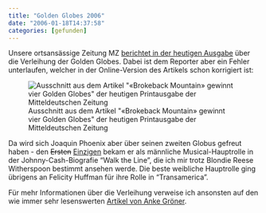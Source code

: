 ```yaml
---
title: "Golden Globes 2006"
date: "2006-01-18T14:37:58"
categories: [gefunden]
---
```


Unsere ortsansässige Zeitung MZ [berichtet in der heutigen Ausgabe](http://www.mz-web.de/servlet/ContentServer?pagename=ksta/page&atype=ksArtikel&aid=1137318373425) über die Verleihung der Golden Globes. Dabei ist dem Reporter aber ein Fehler unterlaufen, welcher in der Online-Version des Artikels schon korrigiert ist:

![Ausschnitt aus dem Artikel &quot;«Brokeback Mountain» gewinnt vier Golden Globes&quot; der heutigen Printausgabe der Mitteldeutschen Zeitung](mz_phoenix.png)

Da wird sich Joaquin Phoenix aber über seinen zweiten Globus gefreut haben - den ~~Ersten~~ <ins datetime="2006-01-18T13:03:31+00:00">Einzigen</ins> bekam er als männliche Musical-Hauptrolle in der Johnny-Cash-Biografie "Walk the Line", die ich mir trotz Blondie Reese Witherspoon bestimmt ansehen werde. Die beste weibliche Hauptrolle ging übrigens an Felicity Huffman für ihre Rolle in "Transamerica".

Für mehr Informationen über die Verleihung verweise ich ansonsten auf den wie immer sehr lesenswerten [Artikel von Anke Gröner](http://www.ankegroener.de/?p=1312).
